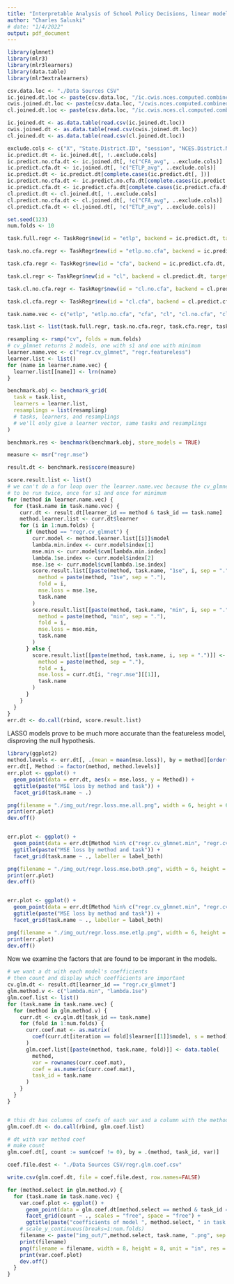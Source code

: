 ```yaml
---
title: "Interpretable Analysis of School Policy Decisions, linear models"
author: "Charles Saluski"
# date: "1/4/2022"
output: pdf_document
---
```


```r
library(glmnet)
library(mlr3)
library(mlr3learners)
library(data.table)
library(mlr3extralearners)

csv.data.loc <- "./Data Sources CSV"
ic.joined.dt.loc <- paste(csv.data.loc, "/ic.cwis.nces.computed.combined.csv", sep = "")
cwis.joined.dt.loc <- paste(csv.data.loc, "/cwis.nces.computed.combined.csv", sep = "")
cl.joined.dt.loc <- paste(csv.data.loc, "/ic.cwis.nces.cl.computed.combined.csv", sep = "")

ic.joined.dt <- as.data.table(read.csv(ic.joined.dt.loc))
cwis.joined.dt <- as.data.table(read.csv(cwis.joined.dt.loc))
cl.joined.dt <- as.data.table(read.csv(cl.joined.dt.loc))
```

```r
exclude.cols <- c("X", "State.District.ID", "session", "NCES.District.Name..to.check.", "School.District", "Teacher_leader_More_than_6", "Total_more_than_10", "V1")
ic.predict.dt <- ic.joined.dt[, !..exclude.cols]
ic.predict.no.cfa.dt <- ic.joined.dt[, !c("CFA_avg", ..exclude.cols)]
ic.predict.cfa.dt <- ic.joined.dt[, !c("ETLP_avg", ..exclude.cols)]
ic.predict.dt <- ic.predict.dt[complete.cases(ic.predict.dt[, ])]
ic.predict.no.cfa.dt <- ic.predict.no.cfa.dt[complete.cases(ic.predict.no.cfa.dt[, ])]
ic.predict.cfa.dt <- ic.predict.cfa.dt[complete.cases(ic.predict.cfa.dt[, ]), ]
cl.predict.dt <- cl.joined.dt[, !..exclude.cols]
cl.predict.no.cfa.dt <- cl.joined.dt[, !c("CFA_avg", ..exclude.cols)]
cl.predict.cfa.dt <- cl.joined.dt[, !c("ETLP_avg", ..exclude.cols)]
```

```r
set.seed(123)
num.folds <- 10

task.full.regr <- TaskRegr$new(id = "etlp", backend = ic.predict.dt, target = "ETLP_avg")

task.no.cfa.regr <- TaskRegr$new(id = "etlp.no.cfa", backend = ic.predict.no.cfa.dt, target = "ETLP_avg")

task.cfa.regr <- TaskRegr$new(id = "cfa", backend = ic.predict.cfa.dt, target = "CFA_avg")

task.cl.regr <- TaskRegr$new(id = "cl", backend = cl.predict.dt, target = "ETLP_avg")

task.cl.no.cfa.regr <- TaskRegr$new(id = "cl.no.cfa", backend = cl.predict.no.cfa.dt, target = "ETLP_avg")

task.cl.cfa.regr <- TaskRegr$new(id = "cl.cfa", backend = cl.predict.cfa.dt, target = "CFA_avg")

task.name.vec <- c("etlp", "etlp.no.cfa", "cfa", "cl", "cl.no.cfa", "cl.cfa")

task.list <- list(task.full.regr, task.no.cfa.regr, task.cfa.regr, task.cl.regr, task.cl.no.cfa.regr, task.cl.cfa.regr)

resampling <- rsmp("cv", folds = num.folds)
# cv_glmnet returns 2 models, one with s1 and one with minimum
learner.name.vec <- c("regr.cv_glmnet", "regr.featureless")
learner.list <- list()
for (name in learner.name.vec) {
  learner.list[[name]] <- lrn(name)
}

benchmark.obj <- benchmark_grid(
  task = task.list,
  learners = learner.list,
  resamplings = list(resampling)
  # tasks, learners, and resamplings
  # we'll only give a learner vector, same tasks and resamplings
)

benchmark.res <- benchmark(benchmark.obj, store_models = TRUE)

measure <- msr("regr.mse")
```

```r
result.dt <- benchmark.res$score(measure)

score.result.list <- list()
# we can't do a for loop over the learner.name.vec because the cv_glmnet needs
# to be run twice, once for s1 and once for minimum
for (method in learner.name.vec) {
  for (task.name in task.name.vec) {
    curr.dt <- result.dt[learner_id == method & task_id == task.name]
    method.learner.list <- curr.dt$learner
    for (i in 1:num.folds) {
      if (method == "regr.cv_glmnet") {
        curr.model <- method.learner.list[[i]]$model
        lambda.min.index <- curr.model$index[1]
        mse.min <- curr.model$cvm[lambda.min.index]
        lambda.1se.index <- curr.model$index[2]
        mse.1se <- curr.model$cvm[lambda.1se.index]
        score.result.list[[paste(method, task.name, "1se", i, sep = ".")]] <- data.table(
          method = paste(method, "1se", sep = "."),
          fold = i,
          mse.loss = mse.1se,
          task.name
        )
        score.result.list[[paste(method, task.name, "min", i, sep = ".")]] <- data.table(
          method = paste(method, "min", sep = "."),
          fold = i,
          mse.loss = mse.min,
          task.name
        )
      } else {
        score.result.list[[paste(method, task.name, i, sep = ".")]] <- data.table(
          method = paste(method, sep = "."),
          fold = i,
          mse.loss = curr.dt[i, "regr.mse"][[1]],
          task.name
        )
      }
    }
  }
}
err.dt <- do.call(rbind, score.result.list)
```


LASSO models prove to be much more accurate than the featureless model, disproving the null hypothesis. 
```r

library(ggplot2)
method.levels <- err.dt[, .(mean = mean(mse.loss)), by = method][order(-mean), method]
err.dt[, Method := factor(method, method.levels)]
err.plot <- ggplot() +
  geom_point(data = err.dt, aes(x = mse.loss, y = Method)) +
  ggtitle(paste("MSE loss by method and task")) +
  facet_grid(task.name ~ .)

png(filename = "./img_out/regr.loss.mse.all.png", width = 6, height = 6, unit = "in", res = 200)
print(err.plot)
dev.off()


err.plot <- ggplot() +
  geom_point(data = err.dt[Method %in% c("regr.cv_glmnet.min", "regr.cv_glmnet.1se", "regr.featureless")], aes(x = mse.loss, y = Method)) +
  ggtitle(paste("MSE loss by method and task")) +
  facet_grid(task.name ~ ., labeller = label_both)

png(filename = "./img_out/regr.loss.mse.both.png", width = 6, height = 4, unit = "in", res = 200)
print(err.plot)
dev.off()


err.plot <- ggplot() +
  geom_point(data = err.dt[Method %in% c("regr.cv_glmnet.min", "regr.cv_glmnet.1se", "regr.featureless") & task.name == "etlp"], aes(x = mse.loss, y = Method)) +
  ggtitle(paste("MSE loss by method and task")) +
  facet_grid(task.name ~ ., labeller = label_both)

png(filename = "./img_out/regr.loss.mse.etlp.png", width = 6, height = 4, unit = "in", res = 200)
print(err.plot)
dev.off()
```

Now we examine the factors that are found to be imporant in the models.
```r
# we want a dt with each model's coefficients
# then count and display which coefficients are important
cv.glm.dt <- result.dt[learner_id == "regr.cv_glmnet"]
glm.method.v <- c("lambda.min", "lambda.1se")
glm.coef.list <- list()
for (task.name in task.name.vec) {
  for (method in glm.method.v) {
    curr.dt <- cv.glm.dt[task_id == task.name]
    for (fold in 1:num.folds) {
      curr.coef.mat <- as.matrix(
        coef(curr.dt[iteration == fold]$learner[[1]]$model, s = method)[-1, ]
      )
      glm.coef.list[[paste(method, task.name, fold)]] <- data.table(
        method,
        var = rownames(curr.coef.mat),
        coef = as.numeric(curr.coef.mat),
        task_id = task.name
      )
    }
  }
}


# this dt has columns of coefs of each var and a column with the method
glm.coef.dt <- do.call(rbind, glm.coef.list)

# dt with var method coef
# make count
glm.coef.dt[, count := sum(coef != 0), by = .(method, task_id, var)]

```

```r
coef.file.dest <- "./Data Sources CSV/regr.glm.coef.csv"

write.csv(glm.coef.dt, file = coef.file.dest, row.names=FALSE)
```


```r
for (method.select in glm.method.v) {
  for (task.name in task.name.vec) {
    var.coef.plot <- ggplot() +
      geom_point(data = glm.coef.dt[method.select == method & task_id == task.name & count > 0], aes(x = coef, y = var)) +
      facet_grid(count ~ ., scales = "free", space = "free") +
      ggtitle(paste("coefficients of model ", method.select, " in task ", task.name)) 
    # scale_y_continuous(breaks=1:num.folds)
    filename <- paste("img_out/",method.select, task.name, ".png", sep = "")
    print(filename)
    png(filename = filename, width = 8, height = 8, unit = "in", res = 200)
    print(var.coef.plot)
    dev.off()
  }
}
```